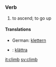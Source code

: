 =={{en}}==
===Verb===
#to ascend; to go up

====Translations====
*German: [[klettern]]
*{{sv}}: [[klättra]]


[[it:climb]]
[[sv:climb]]